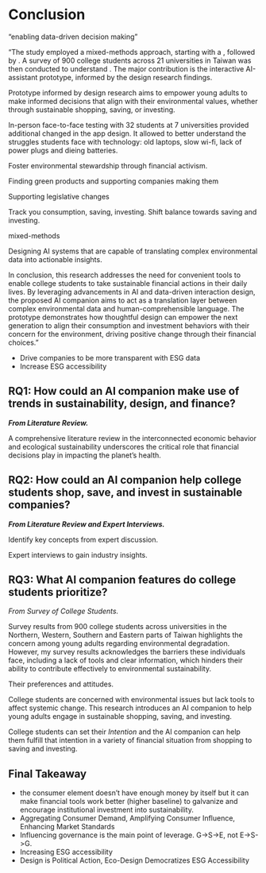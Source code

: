 # Conclusion

"enabling data-driven decision making"

"The study employed a mixed-methods approach, starting with a , followed by . A survey of 900 college students across 21 universities in Taiwan was then conducted to understand . The major contribution is the interactive AI-assistant prototype, informed by the design research findings.

Prototype informed by design research aims to empower young adults to make informed decisions that align with their environmental values, whether through sustainable shopping, saving, or investing.

In-person face-to-face testing with 32 students at 7 universities provided additional changed in the app design. It allowed to better understand the struggles students face with technology: old laptops, slow wi-fi, lack of power plugs and dieing batteries.

Foster environmental stewardship through financial activism.

Finding green products and supporting companies making them

Supporting legislative changes

Track you consumption, saving, investing. Shift balance towards saving and investing.

mixed-methods

Designing AI systems that are capable of translating complex environmental data into actionable insights.

In conclusion, this research addresses the need for convenient tools to enable college students to take sustainable financial actions in their daily lives. By leveraging advancements in AI and data-driven interaction design, the proposed AI companion aims to act as a translation layer between complex environmental data and human-comprehensible language. The prototype demonstrates how thoughtful design can empower the next generation to align their consumption and investment behaviors with their concern for the environment, driving positive change through their financial choices."

-   Drive companies to be more transparent with ESG data
-   Increase ESG accessibility

## RQ1: How could an AI companion make use of trends in sustainability, design, and finance?

***From Literature Review.***

A comprehensive literature review in the interconnected economic behavior and ecological sustainability underscores the critical role that financial decisions play in impacting the planet's health.

## RQ2: How could an AI companion help college students shop, save, and invest in sustainable companies?

***From Literature Review and Expert Interviews.***

Identify key concepts from expert discussion.

Expert interviews to gain industry insights.

## RQ3: What AI companion features do college students prioritize?

*From Survey of College Students.*

Survey results from 900 college students across universities in the Northern, Western, Southern and Eastern parts of Taiwan highlights the concern among young adults regarding environmental degradation. However, my survey results acknowledges the barriers these individuals face, including a lack of tools and clear information, which hinders their ability to contribute effectively to environmental sustainability.

Their preferences and attitudes.

College students are concerned with environmental issues but lack tools to affect systemic change. This research introduces an AI companion to help young adults engage in sustainable shopping, saving, and investing.

College students can set their *Intention* and the AI companion can help them fulfill that intention in a variety of financial situation from shopping to saving and investing.

## Final Takeaway

-   the consumer element doesn't have enough money by itself but it can make financial tools work better (higher baseline) to galvanize and encourage institutional investment into sustainability.
-   Aggregating Consumer Demand, Amplifying Consumer Influence, Enhancing Market Standards
-   Influencing governance is the main point of leverage. G-\>S-\>E, not E-\>S-\>G.
-   Increasing ESG accessibility
-   Design is Political Action, Eco-Design Democratizes ESG Accessibility